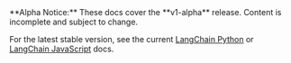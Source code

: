 <Warning>
**Alpha Notice:** These docs cover the **v1-alpha** release. Content is incomplete and subject to change.

For the latest stable version, see the current [LangChain Python](https://python.langchain.com/docs/introduction/) or [LangChain JavaScript](https://js.langchain.com/docs/introduction/) docs.
</Warning>